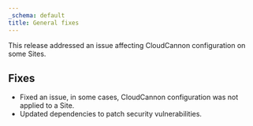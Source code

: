 ```yaml
---
_schema: default
title: General fixes
---
```

This release addressed an issue affecting CloudCannon configuration on some Sites.

## Fixes

* Fixed an issue, in some cases, CloudCannon configuration was not applied to a Site.
* Updated dependencies to patch security vulnerabilities.